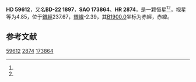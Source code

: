 {{Starbox begin
| name = HD 59612
}}
{{Starbox observe
| epoch = [[J2000.0|J2000.0]]
| constell = {{星座名待查}}<ref name=SIMBAD>{{cite web
 | url=http://simbad.u-strasbg.fr/simbad/sim-id?Ident=HR+2874
 | title =Pulsating variable Star
 | publisher=Centre de Données astronomiques de Strasbourg
 | work=SIMBAD
 | accessdate=2012-07-13}}</ref><ref name=DATA>{{cite web
 | url=http://vizier.u-strasbg.fr/viz-bin/VizieR-5?-out.add=.&-source=5050&-corr=PK=HR&-out.max=9999&HR=2874
 | title=VizieR Detailed Page
 | accessdate=2012-07-13
 | archive-date=2016-03-05
 | archive-url=https://web.archive.org/web/20160305193157/http://vizier.u-strasbg.fr/viz-bin/VizieR-5?-out.add=.&-source=5050&-corr=PK=HR&-out.max=9999&HR=2874
 | dead-url=no
 }}</ref>
| 星官 = 
| ra = {{RA|7|29|51.4}}<ref name=SIMBAD /><ref name=DATA />
| dec = {{DEC|-23|1|28}}<ref name=SIMBAD /><ref name=DATA />
| appmag_v = 4.85<ref name=SIMBAD /><ref name=DATA />
}}
{{Starbox character
| class = A5Ib<ref name=SIMBAD /><ref name=DATA />
| b-v = 0.23<ref name=SIMBAD /><ref name=DATA />
| u-b = 0.14<ref name=SIMBAD /><ref name=DATA />
| r-i = 0.27<ref name=SIMBAD /><ref name=DATA />
| variable = 
}}
{{Starbox astrometry
| radial_v = 0.14
| prop_mo_ra = 37
| parallax = -0.003
| p_error = 
}}
{{Starbox catalog
| names =BD-22 1897，[[SAO星表|SAO]] 173864，[[HD星表|HD]] 59612，[[HR星表|HR]] 2874}}
{{Starbox reference |Simbad=HR+2874}}
{{Starbox end}}

'''HD 59612'''，又名'''BD-22 1897'''，'''SAO 173864'''、'''HR 2874'''，是一颗恒星<ref name=SIMBAD /><ref name=DATA />，视星等为4.85，位于[[銀道座標系|銀經]]237.67，[[銀道座標系|銀緯]]-2.39，其[[B1900.0|B1900.0]]坐标为赤經{{RA|7|25|36.5}}，赤緯{{DEC|-22|-2.39|59}}。

== 参考文献 ==
{{reflist}}

{{star-stub}}

[[Category:HD和HDE天體|59612]]
[[Category:HR天體|2874]]
[[Category:SAO天體|173864]]